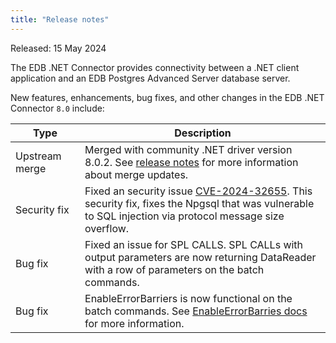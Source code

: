 ```yaml
---
title: "Release notes"
---
```


Released: 15 May 2024

The EDB .NET Connector provides connectivity between a .NET client application and an EDB Postgres Advanced Server database server.

New features, enhancements, bug fixes, and other changes in the EDB .NET Connector `8.0` include:

| Type              | Description                                                                                                                                                                                                                  |
|-------------------|------------------------------------------------------------------------------------------------------------------------------------------------------------------------------------------------------------------------------|
| Upstream merge    | Merged with community .NET driver version 8.0.2. See [release notes](https://www.npgsql.org/doc/release-notes/8.0.html) for more information about merge updates.                                                            |
| Security&nbsp;fix | Fixed an security issue [CVE-2024-32655](https://github.com/advisories/GHSA-x9vc-6hfv-hg8c). This security fix, fixes the Npgsql that was vulnerable to SQL injection via protocol message size overflow.                    |
| Bug&nbsp;fix      | Fixed an issue for SPL CALLS. SPL CALLs with output parameters are now returning DataReader with a row of parameters on the batch commands.                                                                                  |
| Bug&nbsp;fix      | EnableErrorBarriers is now functional on the batch commands. See [EnableErrorBarries docs](https://www.npgsql.org/doc/api/Npgsql.NpgsqlBatchCommand.html#Npgsql_NpgsqlBatchCommand_AppendErrorBarrier) for more information. |